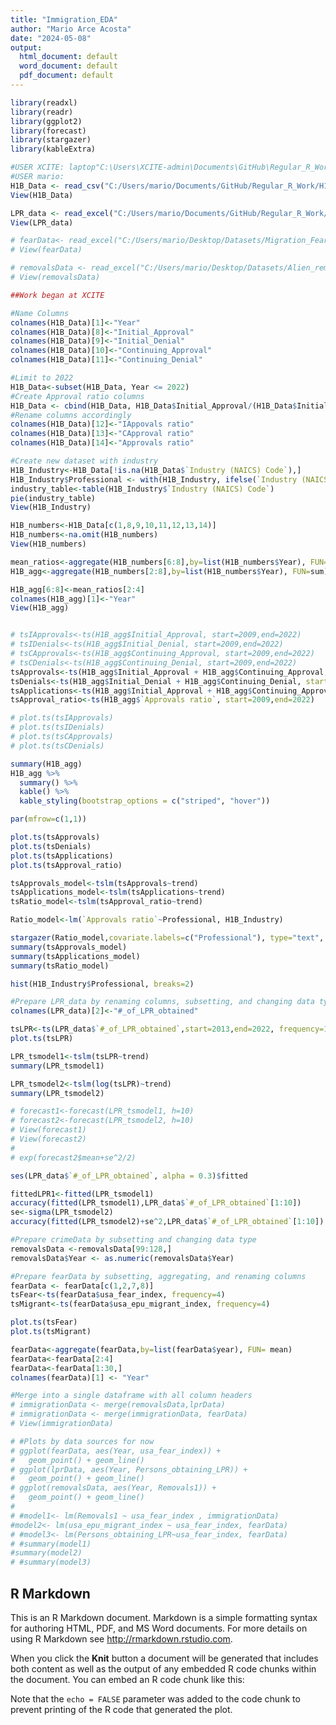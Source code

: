 ```yaml
---
title: "Immigration_EDA"
author: "Mario Arce Acosta"
date: "2024-05-08"
output:
  html_document: default
  word_document: default
  pdf_document: default
---
```


```r
library(readxl)
library(readr)
library(ggplot2)
library(forecast)
library(stargazer)
library(kableExtra)

#USER XCITE: laptop"C:\Users\XCITE-admin\Documents\GitHub\Regular_R_Work\H1B_data.xlsx"
#USER mario:
H1B_Data <- read_csv("C:/Users/mario/Documents/GitHub/Regular_R_Work/H1B_Data.csv")
View(H1B_Data)

LPR_data <- read_excel("C:/Users/mario/Documents/GitHub/Regular_R_Work/LPR_1820-2022_data.xlsx", sheet = "LPR obtainments")
View(LPR_data)

# fearData<- read_excel("C:/Users/mario/Desktop/Datasets/Migration_Fear_EPU_Data.xlsx", sheet = "Sheet1")
# View(fearData)

# removalsData <- read_excel("C:/Users/mario/Desktop/Datasets/Alien_removal_returns_fy2019_data.xlsx", sheet = "(R) Aliens removed or returned")
# View(removalsData)
```

```r
##Work began at XCITE

#Name Columns
colnames(H1B_Data)[1]<-"Year"
colnames(H1B_Data)[8]<-"Initial_Approval"
colnames(H1B_Data)[9]<-"Initial_Denial"
colnames(H1B_Data)[10]<-"Continuing_Approval"
colnames(H1B_Data)[11]<-"Continuing_Denial"

#Limit to 2022
H1B_Data<-subset(H1B_Data, Year <= 2022)
#Create Approval ratio columns
H1B_Data <- cbind(H1B_Data, H1B_Data$Initial_Approval/(H1B_Data$Initial_Approval+H1B_Data$Initial_Denial+H1B_Data$Continuing_Approval+H1B_Data$Continuing_Denial),  H1B_Data$Continuing_Approval/(H1B_Data$Initial_Approval+H1B_Data$Initial_Denial+H1B_Data$Continuing_Approval+H1B_Data$Continuing_Denial),  (H1B_Data$Initial_Approval+H1B_Data$Continuing_Approval)/(H1B_Data$Initial_Approval+H1B_Data$Initial_Denial+H1B_Data$Continuing_Approval+H1B_Data$Continuing_Denial))
#Rename columns accordingly
colnames(H1B_Data)[12]<-"IAppovals ratio"
colnames(H1B_Data)[13]<-"CApproval ratio"
colnames(H1B_Data)[14]<-"Approvals ratio"

#Create new dataset with industry
H1B_Industry<-H1B_Data[!is.na(H1B_Data$`Industry (NAICS) Code`),]
H1B_Industry$Professional <- with(H1B_Industry, ifelse(`Industry (NAICS) Code`> "54 - Professional, Scientific, and Technical Services", 1, 0))
industry_table<-table(H1B_Industry$`Industry (NAICS) Code`)
pie(industry_table)
View(H1B_Industry)

H1B_numbers<-H1B_Data[c(1,8,9,10,11,12,13,14)]
H1B_numbers<-na.omit(H1B_numbers)
View(H1B_numbers)

mean_ratios<-aggregate(H1B_numbers[6:8],by=list(H1B_numbers$Year), FUN=mean)
H1B_agg<-aggregate(H1B_numbers[2:8],by=list(H1B_numbers$Year), FUN=sum)

H1B_agg[6:8]<-mean_ratios[2:4]
colnames(H1B_agg)[1]<-"Year"
View(H1B_agg)


# tsIApprovals<-ts(H1B_agg$Initial_Approval, start=2009,end=2022)
# tsIDenials<-ts(H1B_agg$Initial_Denial, start=2009,end=2022)
# tsCApprovals<-ts(H1B_agg$Continuing_Approval, start=2009,end=2022)
# tsCDenials<-ts(H1B_agg$Continuing_Denial, start=2009,end=2022)
tsApprovals<-ts(H1B_agg$Initial_Approval + H1B_agg$Continuing_Approval, start=2009,end=2022)
tsDenials<-ts(H1B_agg$Initial_Denial + H1B_agg$Continuing_Denial, start=2009,end=2022)
tsApplications<-ts(H1B_agg$Initial_Approval + H1B_agg$Continuing_Approval + H1B_agg$Initial_Denial + H1B_agg$Continuing_Denial, start=2009,end=2022)
tsApproval_ratio<-ts(H1B_agg$`Approvals ratio`, start=2009,end=2022)

# plot.ts(tsIApprovals)
# plot.ts(tsIDenials)
# plot.ts(tsCApprovals)
# plot.ts(tsCDenials)

```

```r
summary(H1B_agg)
H1B_agg %>%
  summary() %>%
  kable() %>%
  kable_styling(bootstrap_options = c("striped", "hover"))

par(mfrow=c(1,1))

plot.ts(tsApprovals)
plot.ts(tsDenials)
plot.ts(tsApplications)
plot.ts(tsApproval_ratio)

tsApprovals_model<-tslm(tsApprovals~trend)
tsApplications_model<-tslm(tsApplications~trend)
tsRatio_model<-tslm(tsApproval_ratio~trend)

Ratio_model<-lm(`Approvals ratio`~Professional, H1B_Industry)

stargazer(Ratio_model,covariate.labels=c("Professional"), type="text",  out="models1.text")
summary(tsApprovals_model)
summary(tsApplications_model)
summary(tsRatio_model)

hist(H1B_Industry$Professional, breaks=2)
```

```r
#Prepare LPR_data by renaming columns, subsetting, and changing data type
colnames(LPR_data)[2]<-"#_of_LPR_obtained"

tsLPR<-ts(LPR_data$`#_of_LPR_obtained`,start=2013,end=2022, frequency=1)
plot.ts(tsLPR)

LPR_tsmodel1<-tslm(tsLPR~trend)
summary(LPR_tsmodel1)

LPR_tsmodel2<-tslm(log(tsLPR)~trend)
summary(LPR_tsmodel2)

# forecast1<-forecast(LPR_tsmodel1, h=10)
# forecast2<-forecast(LPR_tsmodel2, h=10)
# View(forecast1)
# View(forecast2)
# 
# exp(forecast2$mean+se^2/2)

ses(LPR_data$`#_of_LPR_obtained`, alpha = 0.3)$fitted

fittedLPR1<-fitted(LPR_tsmodel1)
accuracy(fitted(LPR_tsmodel1),LPR_data$`#_of_LPR_obtained`[1:10])
se<-sigma(LPR_tsmodel2)
accuracy(fitted(LPR_tsmodel2)+se^2,LPR_data$`#_of_LPR_obtained`[1:10])

#Prepare crimeData by subsetting and changing data type
removalsData <-removalsData[99:128,]
removalsData$Year <- as.numeric(removalsData$Year)

#Prepare fearData by subsetting, aggregating, and renaming columns
fearData <- fearData[c(1,2,7,8)]
tsFear<-ts(fearData$usa_fear_index, frequency=4)
tsMigrant<-ts(fearData$usa_epu_migrant_index, frequency=4)

plot.ts(tsFear)
plot.ts(tsMigrant)

fearData<-aggregate(fearData,by=list(fearData$year), FUN= mean)
fearData<-fearData[2:4]
fearData<-fearData[1:30,]
colnames(fearData)[1] <- "Year"

#Merge into a single dataframe with all column headers
# immigrationData <- merge(removalsData,lprData)
# immigrationData <- merge(immigrationData, fearData)
# View(immigrationData)
```

```r

# #Plots by data sources for now
# ggplot(fearData, aes(Year, usa_fear_index)) + 
#   geom_point() + geom_line()
# ggplot(lprData, aes(Year, Persons_obtaining_LPR)) + 
#   geom_point() + geom_line()
# ggplot(removalsData, aes(Year, Removals1)) + 
#   geom_point() + geom_line()
# 
# #model1<- lm(Removals1 ~ usa_fear_index , immigrationData)
#model2<- lm(usa_epu_migrant_index ~ usa_fear_index, fearData)
# #model3<- lm(Persons_obtaining_LPR~usa_fear_index, fearData)
# #summary(model1)
#summary(model2)
# #summary(model3)

```

## R Markdown

This is an R Markdown document. Markdown is a simple formatting syntax for authoring HTML, PDF, and MS Word documents. For more details on using R Markdown see <http://rmarkdown.rstudio.com>.

When you click the **Knit** button a document will be generated that includes both content as well as the output of any embedded R code chunks within the document. You can embed an R code chunk like this:

Note that the `echo = FALSE` parameter was added to the code chunk to prevent printing of the R code that generated the plot.
